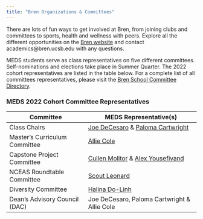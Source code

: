 ```yaml
---
title: "Bren Organizations & Committees"
---
```


There are lots of fun ways to get involved at Bren, from joining clubs and committees to sports, health and wellness with peers. Explore all the different opportunities on the [Bren website](https://bren.ucsb.edu/bren-student-activities) and contact academics@bren.ucsb.edu with any questions.

MEDS students serve as class representatives on five different committees. Self-nominations and elections take place in Summer Quarter. The 2022 cohort representatives are listed in the table below. For a complete list of all committees representatives, please visit the [Bren School Committee Directory](https://bren.ucsb.edu/bren-school-committees). 

### MEDS 2022 Cohort Committee Representatives 

| Committee                      | MEDS Representative(s)                       | 
|--------------------------------|----------------------------------------------|
| Class Chairs                   | [Joe DeCesaro](https://bren.ucsb.edu/people/joseph-joe-decesaro) & [Paloma Cartwright](https://bren.ucsb.edu/people/paloma-cartwright) | 
| Master's Curriculum Committee  | [Allie Cole](https://bren.ucsb.edu/people/ingrid-allie-cole) |
| Capstone Project Committee     | [Cullen Molitor](https://bren.ucsb.edu/people/cullen-molitor) & [Alex Yousefivand](https://bren.ucsb.edu/people/alex-yousefivand-vand) |
| NCEAS Roundtable Committee     | [Scout Leonard](https://bren.ucsb.edu/people/scout-leonard) |
| Diversity Committee            | [Halina Do-Linh](https://bren.ucsb.edu/people/halina-do-linh) |
| Dean's Advisory Council (DAC)  | Joe DeCesaro, Paloma Cartwright & Allie Cole |
